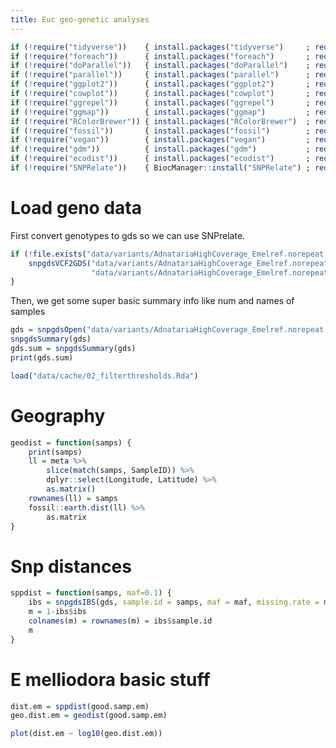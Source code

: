 ```yaml
---
title: Euc geo-genetic analyses
---
```


```r
if (!require("tidyverse"))    { install.packages("tidyverse")     ; require("tidyverse")    }
if (!require("foreach"))      { install.packages("foreach")       ; require("foreach")      }
if (!require("doParallel"))   { install.packages("doParallel")    ; require("doParallel")   }
if (!require("parallel"))     { install.packages("parallel")      ; require("parallel")     }
if (!require("ggplot2"))      { install.packages("ggplot2")       ; require("ggplot2")      }
if (!require("cowplot"))      { install.packages("cowplot")       ; require("cowplot")      }
if (!require("ggrepel"))      { install.packages("ggrepel")       ; require("ggrepel")      }
if (!require("ggmap"))        { install.packages("ggmap")         ; require("ggmap")        }
if (!require("RColorBrewer")) { install.packages("RColorBrewer")  ; require("RColorBrewer") }
if (!require("fossil"))       { install.packages("fossil")        ; require("fossil")       }
if (!require("vegan"))        { install.packages("vegan")         ; require("vegan")        }
if (!require("gdm"))          { install.packages("gdm")           ; require("gdm")          }
if (!require("ecodist"))      { install.packages("ecodist")       ; require("ecodist")      }
if (!require("SNPRelate"))    { BiocManager::install("SNPRelate") ; require("SNPRelate")    }
```

# Load geno data

First convert genotypes to gds so we can use SNPrelate.

```r
if (!file.exists("data/variants/AdnatariaHighCoverage_Emelref.norepeat.gds")) {
    snpgdsVCF2GDS("data/variants/AdnatariaHighCoverage_Emelref.norepeat.vcf.gz",
                  "data/variants/AdnatariaHighCoverage_Emelref.norepeat.gds")
}
```


Then, we get some super basic summary info like num and names of samples

```r
gds = snpgdsOpen("data/variants/AdnatariaHighCoverage_Emelref.norepeat.gds", allow.duplicate=T)
snpgdsSummary(gds)
gds.sum = snpgdsSummary(gds)
print(gds.sum)
```

```r
load("data/cache/02_filterthresholds.Rda")
```

# Geography


```r
geodist = function(samps) {
    print(samps)
    ll = meta %>% 
        slice(match(samps, SampleID)) %>%
        dplyr::select(Longitude, Latitude) %>%
        as.matrix()
    rownames(ll) = samps
    fossil::earth.dist(ll) %>%
        as.matrix
}
```

# Snp distances

```r
sppdist = function(samps, maf=0.1) {
    ibs = snpgdsIBS(gds, sample.id = samps, maf = maf, missing.rate = max.snp.missing.thresh, num.thread = 8)
    m = 1-ibs$ibs
    colnames(m) = rownames(m) = ibs$sample.id
    m
}
```


# E melliodora basic stuff

```r
dist.em = sppdist(good.samp.em)
geo.dist.em = geodist(good.samp.em)
```


```r
plot(dist.em ~ log10(geo.dist.em))

```



